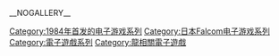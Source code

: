 {{cat main}}

{{DEFAULTSORT:Dragon Slayer}}
[[Category:1984年首发的电子游戏系列|Category:1984年首发的电子游戏系列]]
[[Category:日本Falcom电子游戏系列|Category:日本Falcom电子游戏系列]]
[[Category:電子遊戲系列|Category:電子遊戲系列]]
[[Category:龍相關電子遊戲|Category:龍相關電子遊戲]]

__NOGALLERY__